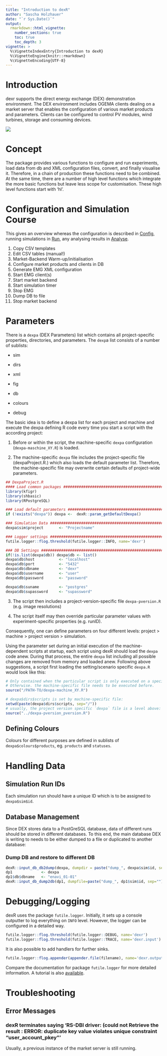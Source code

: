 ```yaml
---
title: "Introduction to dexR"
author: "Sascha Holzhauer"
date: "`r Sys.Date()`"
output:
  rmarkdown::html_vignette:
    number_sections: true
    toc: true
    toc_depth: 3
vignette: >
  %\VignetteIndexEntry{Introduction to dexR}
  %\VignetteEngine{knitr::rmarkdown}
  %\VignetteEncoding{UTF-8}
---
```


# Introduction

dexr supports the direct energy exchange (DEX) demonstration environment. The DEX environment includes OGEMA clients dealing on a market server that enables the configuration of various market products and parameters. Clients can be configured to control PV modules, wind turbines, storage and consuming devices.

![](png/dexR_dex-environment_en.png)

# Concept

The package provides various functions to configure and run experiments, load data from db and XML configuration files, convert, and finally visualise it. Therefore, in a chain of production these functions need to be combined. At the same time, there are a number
of high level functions which integrate the more basic functions but leave less scope for customisation. These
high level functions start with 'hl'.

# Configuration and Simulation Course

This gives an overview whereas the configuration is described in [Config](dexR_config.html), running simulations in [Run](/dexR_run.html), any analysing results in [Analyse](dexR_analyse.html).

1. Copy CSV templates
2. Edit CSV tables (manual!)
3. Market-Backend Warm-up/initialisation
4. Configure market products and clients in DB
5. Generate EMG XML configuration
6. Start EMG client(s)
7. Start market backend
8. Start simulation timer
9. Stop EMG
10. Dump DB to file
11. Stop market backend 


# Parameters

There is a `dexpa` (DEX Parameters) list which contains all project-specific properties, directories, 
and parameters. The ```dexp```a list consists of a number of sublists:

* sim

* dirs

* xml

* fig

* db

* colours

* debug

The basic idea is to define a dexpa list for each project and machine and execute the dexpa defining 
R code every time you start a script with the according project:

1. Before or within the script, the machine-specific `dexpa` configuration (`dexpa-maschine_XY.R`) is loaded.

2. The machine-specific `dexpa` file includes the project-specific file (dexpaProject.R.) which also loads the default parameter list. Therefore, the machine-specific file may overwrite certain defaults of project-wide parameters.

```r
## DexpaProject.R
#### Load common packages ######################################################
library(kfigr)
library(shbasic)
library(RPostgreSQL)

### Load default parameters ####################################################
if (!exists("dexpa")) dexpa <-  dexR::param_getDefaultDexpa()

### Simulation Data ############################################################
dexpa$sim$project		<- "Projectname"

### Logger settings ############################################################
futile.logger::flog.threshold(futile.logger::INFO, name='dexr')

### DB Settings ################################################################
if(!is.list(dexpa$db)) dexpa$db <- list()
dexpa$db$host			<- "localhost"
dexpa$db$port			<- "5432"
dexpa$db$dbname			<- "dexr"
dexpa$db$username		<- "user"
dexpa$db$password		<- "password"

dexpa$db$suname			<- "postgres"
dexpa$db$supassword		<- "supassword"
```

3. The script then includes a project-version-specific file `dexpa-pversion.R` (e.g. image resolutions)

4. The script itself may then override particular parameter values with experiment-specific properties 
(e.g. runID).

Consequently, one can define parameters on four different levels: project > machine > project version > simulation.

Using the parameter set during an initial execution of the machine-dependent scripts at startup, each 
script using dexR should load the ```dexpa``` code anew. During that process, the entire ```dexpa``` list 
including all possible changes are removed from memory and loaded anew. Following above suggestions,
a script first loading the setting/scenario specific ```dexpa.R``` would look like this:

```r
# Only contained when the particular script is only executed on a specific machine!
# Otherwise. the machine-specific file needs to be executed before.
source("/PATH-TO/dexpa-machine_XY.R")

# dexpa$dirs$scripts is set by machine-specific file:
setwd(paste(dexpa$dirs$scripts, sep="/"))
# usually, the project version specific `dexpa` file is a level above:
source("../dexpa-pversion_pversion.R")
```
    
## Defining Colours

Colours for different purposes are defined in sublists of `dexpa$colours$products`, eg. `products` and `statuses`.

 
# Handling Data

## Simulation Run IDs

Each simulation run should have a unique ID which is to be assigned to `dexpa$sim$id`.

## Database Management

Since DEX stores data to a PostGreSQL database, data of different runs should be stored in different databases. To this end, the main database DEX is writing to needs to be either dumped to a file or duplicated to another database:

### Dump DB and restore to different DB

```r
dexR::input_db_db2dump(dexpa, dumpdir = paste("dump_", dexpa$sim$id, sep=""))
dp1 			<- dexpa
dp1$db$dbname 	<- "enavi_01-01"
dexR::input_db_dump2db(dp1, dumpfile=paste("dump_", dp1$sim$id, sep=""))
```

# Debugging/Logging

dexR uses the package ```futile.logger```. Initially, it sets up a console outputter 
to log everything on ```INFO``` level. However, the logger can be configured in a detailed way.

```r
futile.logger::flog.threshold(futile.logger::DEBUG, name='dexr')
futile.logger::flog.threshold(futile.logger::TRACE, name='dexr.input')
```
It is also possible to add handlers for further sinks.  

```r
futile.logger::flog.appender(appender.file(filename), name='dexr.output')
```

Compare the documentation for package ```futile.logger``` for more detailed information.
A tutorial is also [available](http://www.r-bloggers.com/better-logging-in-r-aka-futile-logger-1-3-0-released/).


# Troubleshooting

## Error Messages
### dexR terminates saying 'RS-DBI driver: (could not Retrieve the result : ERROR:  duplicate key value violates unique constraint "user_account_pkey"'
Usually, a previous instance of the market server is still running.
